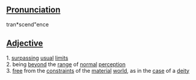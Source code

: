 ==[[Pronunciation]]==
tran*scend"ence

==[[Adjective]]==
1. [[surpass]]ing [[usual]] [[limit]]s <br>
2. being [[beyond]] the [[range]] of [[normal]] [[perception]] <br>
3. [[free]] from the [[constraint]]s of the [[material]] [[world]], as in the [[case]] of a [[deity]]